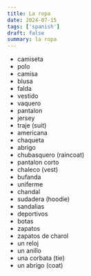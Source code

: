 ```yaml
---
title: La ropa
date: 2024-07-15
tags: ['spanish']
draft: false
summary: la ropa
---
```


- camiseta
- polo
- camisa
- blusa
- falda
- vestido
- vaquero
- pantalon
- jersey
- traje (suit)
- americana
- chaqueta
- abrigo
- chubasquero (raincoat)
- pantalon corto
- chaleco (vest)
- bufanda
- uniferme
- chandal
- sudadera (hoodie)
- sandalias
- deportivos
- botas
- zapatos
- zapatos de charol
- un reloj
- un anillo
- una corbata (tie)
- un abrigo (coat)
